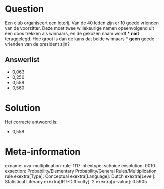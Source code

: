 Question
========

Een club organiseert een loterij. Van de 40 leden zijn er 10 goede
vrienden van de voorzitter. Deze moet twee willekeurige namen
opeenvolgend uit een doos trekken als winnaars, en de gekozen naam wordt
* **niet** teruggelegd. Hoe groot is dan de kans dat beide winnaars
* **geen** goede vrienden van de president zijn?

Answerlist
----------

* 0,063
* 0,250
* 0,558
* 0,560

Solution
========

Het correcte antwoord is: 

* 0,558

Meta-information
================
exname: uva-multiplication-rule-1117-nl
extype: schoice
exsolution: 0010
exsection: Probability/Elementary Probability/General Rules/Multiplication rule
exextra[Type]: Conceptual
exextra[Language]: Dutch
exextra[Level]: Statistical Literacy
exextra[IRT-Difficulty]: 2
exextra[p-value]: 0.5905
